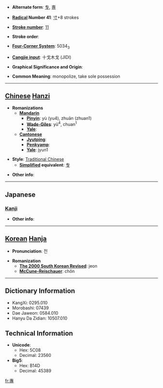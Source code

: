 * '''Alternate form''': [[专]], [[専]]

* '''[[Wiktionary:Chinese radical index| Radical]] Number 41''': [[Wiktionary:Chinese radical index 寸|寸]]+8 strokes

* '''[[Wiktionary:Chinese total strokes index|Stroke number]]''': [[Wiktionary:Chinese total strokes index 11|11]]

* '''Stroke order''': 

* '''[[Wiktionary:Chinese four corner index|Four-Corner System]]''': 5034<sub>3</sub>

* '''[[Wiktionary:Chinese Cangjie index|Cangjie input]]''': 十戈木戈 (JIDI)

* '''Graphical Significance and Origin''': 

* '''Common Meaning''': monopolize, take sole possession

----

== [[Chinese]] [[Hanzi]] ==

* '''Romanizations'''
** '''[[Mandarin]]'''
*** '''[[Pinyin]]''': yù (yu4), zhuān (zhuan1)
*** '''[[Wade-Giles]]''': yü<sup>4</sup>, chuan<sup>1</sup>
*** '''[[Yale]]''': 
** '''[[Cantonese]]'''
*** '''[[Jyutping]]''':
*** '''[[Penkyamp]]''': 
*** '''[[Yale]]''': jyun1

* '''Style''': [[Traditional Chinese]] 
** '''[[Simplified Chinese|Simplified]] equivalent''': [[专]]

* '''Other info''': 

----

==Japanese==
===[[Kanji]]===
{{kanji|on readings=[[せん]] (sen)|kun readings=[[もっぱら]] (moppara)}}

* '''Other info''':  

----

== [[Korean]] [[Hanja]] ==

* '''Pronunciation''': 전

* '''Romanization'''
** '''[[The 2000 South Korean Revised Romanization|The 2000 South Korean Revised]]''': jeon
** '''[[McCune-Reischauer]]''': chŏn

----

== Dictionary Information ==

* KangXi: 0295.010
* Morobashi: 07439
* Dae Jaweon: 0584.010
* Hanyu Da Zidian: 10507.010

== Technical Information ==

* '''Unicode''':
** Hex: 5C08
** Decimal: 23560
* '''Big5''':
** Hex: B14D
** Decimal: 45389

[[fr:專]]